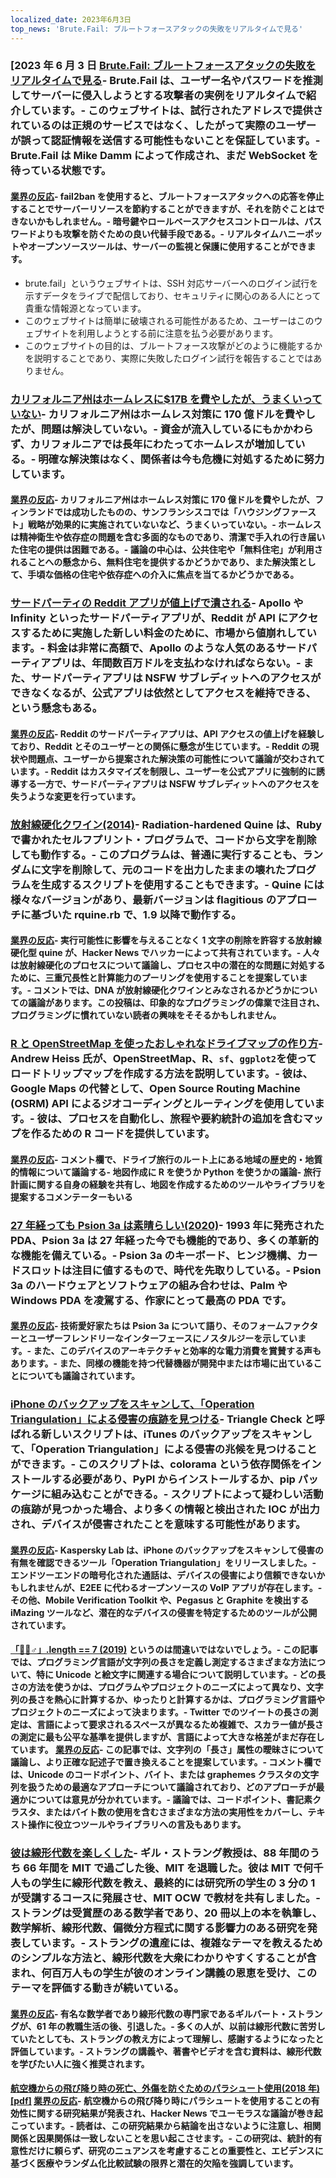 ```yaml
---
localized_date: 2023年6月3日
top_news: 'Brute.Fail: ブルートフォースアタックの失敗をリアルタイムで見る'
---
```




<CallToAction />

<Steps>

### [2023 年 6 月 3 日 [Brute.Fail: ブルートフォースアタックの失敗をリアルタイムで見る](https://brute.fail/)- Brute.Fail は、ユーザー名やパスワードを推測してサーバーに侵入しようとする攻撃者の実例をリアルタイムで紹介しています。- このウェブサイトは、試行されたアドレスで提供されているのは正規のサービスではなく、したがって実際のユーザーが誤って認証情報を送信する可能性もないことを保証しています。- Brute.Fail は Mike Damm によって作成され、まだ WebSocket を待っている状態です。

#### [業界の反応](http://news.ycombinator.com/item?id=36169954)- fail2ban を使用すると、ブルートフォースアタックへの応答を停止することでサーバーリソースを節約することができますが、それを防ぐことはできないかもしれません。- 暗号鍵やロールベースアクセスコントロールは、パスワードよりも攻撃を防ぐための良い代替手段である。- リアルタイムハニーポットやオープンソースツールは、サーバーの監視と保護に使用することができます。

- brute.fail」というウェブサイトは、SSH 対応サーバーへのログイン試行を示すデータをライブで配信しており、セキュリティに関心のある人にとって貴重な情報源となっています。
- このウェブサイトは簡単に破壊される可能性があるため、ユーザーはこのウェブサイトを利用しようとする前に注意を払う必要があります。
- このウェブサイトの目的は、ブルートフォース攻撃がどのように機能するかを説明することであり、実際に失敗したログイン試行を報告することではありません。

### [カリフォルニア州はホームレスに$17B を費やしたが、うまくいっていない](https://www.wsj.com/articles/california-homeless-population-oakland-wood-street-encampment-78d42cc3)- カリフォルニア州はホームレス対策に 170 億ドルを費やしたが、問題は解決していない。- 資金が流入しているにもかかわらず、カリフォルニアでは長年にわたってホームレスが増加している。- 明確な解決策はなく、関係者は今も危機に対処するために努力しています。

#### [業界の反応](http://news.ycombinator.com/item?id=36162154)- カリフォルニア州はホームレス対策に 170 億ドルを費やしたが、フィンランドでは成功したものの、サンフランシスコでは「ハウジングファースト」戦略が効果的に実施されていないなど、うまくいっていない。- ホームレスは精神衛生や依存症の問題を含む多面的なものであり、清潔で手入れの行き届いた住宅の提供は困難である。- 議論の中心は、公共住宅や「無料住宅」が利用されることへの懸念から、無料住宅を提供するかどうかであり、また解決策として、手頃な価格の住宅や依存症への介入に焦点を当てるかどうかである。

### [サードパーティの Reddit アプリが値上げで潰される](https://kotaku.com/reddit-third-party-3rd-apps-pricing-crush-ios-android-1850493992)- Apollo や Infinity といったサードパーティアプリが、Reddit が API にアクセスするために実施した新しい料金のために、市場から値崩れしています。- 料金は非常に高額で、Apollo のような人気のあるサードパーティアプリは、年間数百万ドルを支払わなければならない。- また、サードパーティアプリは NSFW サブレディットへのアクセスができなくなるが、公式アプリは依然としてアクセスを維持できる、という懸念もある。

#### [業界の反応](http://news.ycombinator.com/item?id=36162235)- Reddit のサードパーティアプリは、API アクセスの値上げを経験しており、Reddit とそのユーザーとの関係に懸念が生じています。- Reddit の現状や問題点、ユーザーから提案された解決策の可能性について議論が交わされています。- Reddit はカスタマイズを制限し、ユーザーを公式アプリに強制的に誘導する一方で、サードパーティアプリは NSFW サブレディットへのアクセスを失うような変更を行っています。

### [放射線硬化クワイン(2014)](https://github.com/mame/radiation-hardened-quine)- Radiation-hardened Quine は、Ruby で書かれたセルフプリント・プログラムで、コードから文字を削除しても動作する。- このプログラムは、普通に実行することも、ランダムに文字を削除して、元のコードを出力したままの壊れたプログラムを生成するスクリプトを使用することもできます。- Quine には様々なバージョンがあり、最新バージョンは flagitious のアプローチに基づいた rquine.rb で、1.9 以降で動作する。

#### [業界の反応](http://news.ycombinator.com/item?id=36162164)- 実行可能性に影響を与えることなく 1 文字の削除を許容する放射線硬化型 quine が、Hacker News でハッカーによって共有されています。- 人々は放射線硬化のプロセスについて議論し、プロセス中の潜在的な問題に対処するために、三重冗長性と計算能力のプーリングを使用することを提案しています。- コメントでは、DNA が放射線硬化クワインとみなされるかどうかについての議論があります。この投稿は、印象的なプログラミングの偉業で注目され、プログラミングに慣れていない読者の興味をそそるかもしれません。

### [R と OpenStreetMap を使ったおしゃれなドライブマップの作り方](https://www.andrewheiss.com/blog/2023/06/01/geocoding-routing-openstreetmap-r/)- Andrew Heiss 氏が、OpenStreetMap、R、`sf`、`ggplot2`を使ってロードトリップマップを作成する方法を説明しています。- 彼は、Google Maps の代替として、Open Source Routing Machine (OSRM) API によるジオコーディングとルーティングを使用しています。- 彼は、プロセスを自動化し、旅程や要約統計の追加を含むマップを作るための R コードを提供しています。

#### [業界の反応](http://news.ycombinator.com/item?id=36159864)- コメント欄で、ドライブ旅行のルート上にある地域の歴史的・地質的情報について議論する- 地図作成に R を使うか Python を使うかの議論- 旅行計画に関する自身の経験を共有し、地図を作成するためのツールやライブラリを提案するコメンテーターもいる

### [27 年経っても Psion 3a は素晴らしい(2020)](https://mcgst.com/2020/12/01/27-years-later-and-the-psion-3a-is-still-wonderful/)- 1993 年に発売された PDA、Psion 3a は 27 年経った今でも機能的であり、多くの革新的な機能を備えている。- Psion 3a のキーボード、ヒンジ機構、カードスロットは注目に値するもので、時代を先取りしている。- Psion 3a のハードウェアとソフトウェアの組み合わせは、Palm や Windows PDA を凌駕する、作家にとって最高の PDA です。

#### [業界の反応](http://news.ycombinator.com/item?id=36162265)- 技術愛好家たちは Psion 3a について語り、そのフォームファクターとユーザーフレンドリーなインターフェースにノスタルジーを示しています。- また、このデバイスのアーキテクチャと効率的な電力消費を賞賛する声もあります。- また、同様の機能を持つ代替機器が開発中または市場に出ていることについても議論されています。

### [iPhone のバックアップをスキャンして、「Operation Triangulation」による侵害の痕跡を見つける](https://github.com/KasperskyLab/triangle_check)- Triangle Check と呼ばれる新しいスクリプトは、iTunes のバックアップをスキャンして、「Operation Triangulation」による侵害の兆候を見つけることができます。- このスクリプトは、colorama という依存関係をインストールする必要があり、PyPI からインストールするか、pip パッケージに組み込むことができる。- スクリプトによって疑わしい活動の痕跡が見つかった場合、より多くの情報と検出された IOC が出力され、デバイスが侵害されたことを意味する可能性があります。

#### [業界の反応](http://news.ycombinator.com/item?id=36164340)- Kaspersky Lab は、iPhone のバックアップをスキャンして侵害の有無を確認できるツール「Operation Triangulation」をリリースしました。- エンドツーエンドの暗号化された通話は、デバイスの侵害により信頼できないかもしれませんが、E2EE に代わるオープンソースの VoIP アプリが存在します。- その他、Mobile Verification Toolkit や、Pegasus と Graphite を検出する iMazing ツールなど、潜在的なデバイスの侵害を特定するためのツールが公開されています。

#### [「🤦🏼♂」.length == 7 (2019)](https://hsivonen.fi/string-length/) というのは間違いではないでしょう。- この記事では、プログラミング言語が文字列の長さを定義し測定するさまざまな方法について、特に Unicode と絵文字に関連する場合について説明しています。- どの長さの方法を使うかは、プログラムやプロジェクトのニーズによって異なり、文字列の長さを熱心に計算するか、ゆったりと計算するかは、プログラミング言語やプロジェクトのニーズによって決まります。- Twitter でのツイートの長さの測定は、言語によって要求されるスペースが異なるため複雑で、スカラー値が長さの測定に最も公平な基準を提供しますが、言語によって大きな格差がまだ存在しています。 [業界の反応](http://news.ycombinator.com/item?id=36159443)- この記事では、文字列の「長さ」属性の曖昧さについて議論し、より正確な記述子で置き換えることを提案しています。- コメント欄では、Unicode のコードポイント、バイト、または graphemes クラスタの文字列を扱うための最適なアプローチについて議論されており、どのアプローチが最適かについては意見が分かれています。- 議論では、コードポイント、書記素クラスタ、またはバイト数の使用を含むさまざまな方法の実用性をカバーし、テキスト操作に役立つツールやライブラリへの言及もあります。

### [彼は線形代数を楽しくした](https://news.mit.edu/2023/gilbert-strang-made-linear-algebra-fun-0531)- ギル・ストラング教授は、88 年間のうち 66 年間を MIT で過ごした後、MIT を退職した。彼は MIT で何千人もの学生に線形代数を教え、最終的には研究所の学生の 3 分の 1 が受講するコースに発展させ、MIT OCW で教材を共有しました。- ストラングは受賞歴のある数学者であり、20 冊以上の本を執筆し、数学解析、線形代数、偏微分方程式に関する影響力のある研究を発表しています。- ストラングの遺産には、複雑なテーマを教えるためのシンプルな方法と、線形代数を大衆にわかりやすくすることが含まれ、何百万人もの学生が彼のオンライン講義の恩恵を受け、このテーマを評価する動きが続いている。

#### [業界の反応](http://news.ycombinator.com/item?id=36168068)- 有名な数学者であり線形代数の専門家であるギルバート・ストラングが、61 年の教職生活の後、引退した。- 多くの人が、以前は線形代数に苦労していたとしても、ストラングの教え方によって理解し、感謝するようになったと評価しています。- ストラングの講義や、著書やビデオを含む資料は、線形代数を学びたい人に強く推奨されます。

#### [航空機からの飛び降り時の死亡、外傷を防ぐためのパラシュート使用(2018 年)[pdf]](https://www.bmj.com/content/bmj/363/bmj.k5094.full.pdf) [業界の反応](http://news.ycombinator.com/item?id=36161175)- 航空機からの飛び降り時にパラシュートを使用することの有効性に関する研究結果が発表され、Hacker News でユーモラスな議論が巻き起こっています。- 読者は、この研究結果から結論を出さないように注意し、相関関係と因果関係は一致しないことを思い起こさせます。- この研究は、統計的有意性だけに頼らず、研究のニュアンスを考慮することの重要性と、エビデンスに基づく医療やランダム化比較試験の限界と潜在的欠陥を強調しています。

</Steps>
